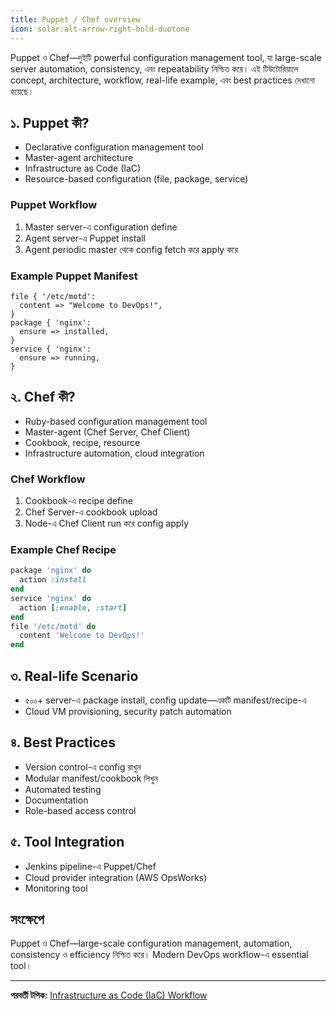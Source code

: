 ```yaml
---
title: Puppet / Chef overview
icon: solar:alt-arrow-right-bold-duotone
---
```


Puppet ও Chef—দুইটি powerful configuration management tool, যা large-scale server automation, consistency, এবং repeatability নিশ্চিত করে। এই টিউটোরিয়ালে concept, architecture, workflow, real-life example, এবং best practices দেখানো হয়েছে।

## ১. Puppet কী?
- Declarative configuration management tool
- Master-agent architecture
- Infrastructure as Code (IaC)
- Resource-based configuration (file, package, service)

### Puppet Workflow
1. Master server-এ configuration define
2. Agent server-এ Puppet install
3. Agent periodic master থেকে config fetch করে apply করে

### Example Puppet Manifest
```puppet
file { '/etc/motd':
  content => "Welcome to DevOps!",
}
package { 'nginx':
  ensure => installed,
}
service { 'nginx':
  ensure => running,
}
```

## ২. Chef কী?
- Ruby-based configuration management tool
- Master-agent (Chef Server, Chef Client)
- Cookbook, recipe, resource
- Infrastructure automation, cloud integration

### Chef Workflow
1. Cookbook-এ recipe define
2. Chef Server-এ cookbook upload
3. Node-এ Chef Client run করে config apply

### Example Chef Recipe
```ruby
package 'nginx' do
  action :install
end
service 'nginx' do
  action [:enable, :start]
end
file '/etc/motd' do
  content 'Welcome to DevOps!'
end
```

## ৩. Real-life Scenario
- ৫০০+ server-এ package install, config update—একটি manifest/recipe-এ
- Cloud VM provisioning, security patch automation

## ৪. Best Practices
- Version control-এ config রাখুন
- Modular manifest/cookbook লিখুন
- Automated testing
- Documentation
- Role-based access control

## ৫. Tool Integration
- Jenkins pipeline-এ Puppet/Chef
- Cloud provider integration (AWS OpsWorks)
- Monitoring tool

## সংক্ষেপে
Puppet ও Chef—large-scale configuration management, automation, consistency ও efficiency নিশ্চিত করে। Modern DevOps workflow-এ essential tool।

---

**পরবর্তী টপিক:** [Infrastructure as Code (IaC) Workflow](/dev-ops/iac-workflow)

